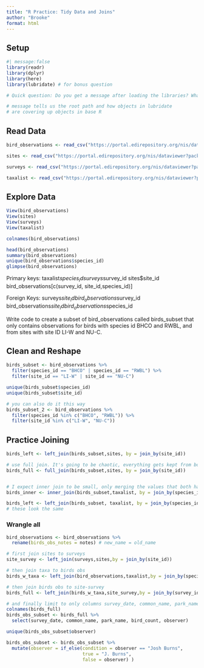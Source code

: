 ```yaml
---
title: "R Practice: Tidy Data and Joins"
author: "Brooke"
format: html
---
```


## Setup
```r
#| message:false
library(readr)
library(dplyr)
library(here)
library(lubridate) # for bonus question

# Quick question: Do you get a message after loading the libraries? What is it telling you? Talk to your neighbor about it or write a note in your qmd.

# message tells us the root path and how objects in lubridate 
# are covering up objects in base R
```

## Read Data
```r
bird_observations <- read_csv("https://portal.edirepository.org/nis/dataviewer?packageid=knb-lter-cap.256.10&entityid=53edaa7a0e083013d9bf20322db1780e")

sites <- read_csv("https://portal.edirepository.org/nis/dataviewer?packageid=knb-lter-cap.256.10&entityid=81bf72420e69077097fb0790dcdc63a6")

surveys <- read_csv("https://portal.edirepository.org/nis/dataviewer?packageid=knb-lter-cap.256.10&entityid=b2466fa5cb5ed7ee1ea91398fc291c59")

taxalist <- read_csv("https://portal.edirepository.org/nis/dataviewer?packageid=knb-lter-cap.256.10&entityid=58f863b7e3066e68536a9cacdc7bd58e")
```

## Explore Data
```r
View(bird_observations)
View(sites)
View(surveys)
View(taxalist)

colnames(bird_observations)

head(bird_observations)
summary(bird_observations)
unique(bird_observations$species_id)
glimpse(bird_observations)
```

Primary keys:
taxalist$species_id
surveys$survey_id 
sites$site_id
bird_observations[c(survey_id, site_id,species_id)]

Foreign Keys:
surveys$site_id
bird_observations$survey_id
bird_observations$site_id
bird_observations$species_id


Write code to create a subset of bird_observations called birds_subset that only contains observations for birds with species id BHCO and RWBL, and from sites with site ID LI-W and NU-C.

## Clean and Reshape
```r
birds_subset <- bird_observations %>% 
  filter(species_id == "BHCO" | species_id == "RWBL") %>% 
  filter(site_id == "LI-W" | site_id == "NU-C")

unique(birds_subset$species_id)
unique(birds_subset$site_id)

# you can also do it this way
birds_subset_2 <- bird_observations %>% 
  filter(species_id %in% c("BHCO", "RWBL")) %>% 
  filter(site_id %in% c("LI-W", "NU-C"))
```

## Practice Joining
```r
birds_left <- left_join(birds_subset,sites, by = join_by(site_id))

# use full join. It's going to be chaotic, everything gets kept from both. It will contain all the site data for non-focal sites
birds_full <- full_join(birds_subset,sites, by = join_by(site_id))


# I expect inner join to be small, only merging the values that both have in common. but if our taxa list doesn't have our species, we will lose those data
birds_inner <- inner_join(birds_subset,taxalist, by = join_by(species_id))

birds_left <- left_join(birds_subset, taxalist, by = join_by(species_id))
# these look the same
```

### Wrangle all 
```r
bird_observations <- bird_observations %>% 
  rename(birds_obs_notes = notes) # new_name = old_name

# first join sites to surveys
site_survey <- left_join(surveys,sites,by = join_by(site_id))

# then join taxa to birds obs
birds_w_taxa <- left_join(bird_observations,taxalist,by = join_by(species_id))

# then join birds obs to site-survey
birds_full <- left_join(birds_w_taxa,site_survey,by = join_by(survey_id,site_id))

# and finally limit to only columns survey_date, common_name, park_name, bird_count, and observer.
colnames(birds_full)
birds_obs_subset <- birds_full %>% 
  select(survey_date, common_name, park_name, bird_count, observer)

unique(birds_obs_subset$observer)

birds_obs_subset <- birds_obs_subset %>% 
  mutate(observer = if_else(condition = observer == "Josh Burns",
                            true = "J. Burns",
                            false = observer) )

```

